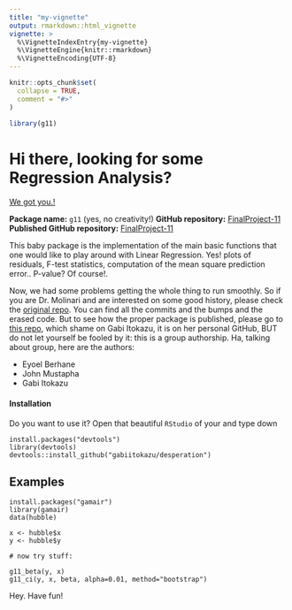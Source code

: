 ```yaml
---
title: "my-vignette"
output: rmarkdown::html_vignette
vignette: >
  %\VignetteIndexEntry{my-vignette}
  %\VignetteEngine{knitr::rmarkdown}
  %\VignetteEncoding{UTF-8}
---
```


```r
knitr::opts_chunk$set(
  collapse = TRUE,
  comment = "#>"
)
```

```r
library(g11)
```


# Hi there, looking for some Regression Analysis?

[We got you.!](https://gabiitokazu.shinyapps.io/shiny_g11/)

**Package name:** `g11` (yes, no creativity!)
**GitHub repository:** [FinalProject-11](https://github.com/AU-R-Programming/FinalProject-11)   
**Published GitHub repository:** [FinalProject-11](https://github.com/gabiitokazu/desperation) 

This baby package is the implementation of the main basic functions that one would like to play around with Linear Regression. Yes! plots of residuals, F-test statistics, computation of the mean square prediction error.. P-value? Of course!.

Now, we had some problems getting the whole thing to run smoothly. So if you are Dr. Molinari and are interested on some good history, please check the [original repo](https://github.com/AU-R-Programming/FinalProject-11). You can find all the commits and the bumps and the erased code. But to see how the proper package is published, please go to [this repo](https://github.com/gabiitokazu/desperation), which shame on Gabi Itokazu, it is on her personal GitHub, BUT do not let yourself be fooled by it: this is a group authorship. Ha, talking about group, here are the authors:

* Eyoel Berhane
* John Mustapha
* Gabi Itokazu

#### Installation

Do you want to use it? Open that beautiful `RStudio` of your and type down

```
install.packages("devtools")
library(devtools)
devtools::install_github("gabiitokazu/desperation")
```

## Examples

```
install.packages("gamair")
library(gamair)
data(hubble)

x <- hubble$x
y <- hubble$y

# now try stuff:

g11_beta(y, x)
g11_ci(y, x, beta, alpha=0.01, method="bootstrap")
```



Hey. Have fun!



